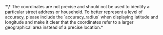 <Alert type="warning">
*\* The coordinates are not precise and should not be used to identify a
particular street address or household. To better represent a level of
accuracy, please include the `accuracy_radius` when displaying latitude and
longitude and make it clear that the coordinates refer to a larger
geographical area instead of a precise location.*
</Alert>
